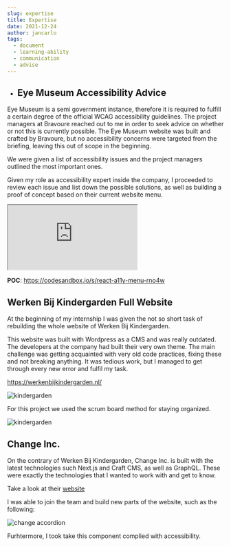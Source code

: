```yaml
---
slug: expertise
title: Expertise
date: 2021-12-24
author: jancarlo
tags:
  - document
  - learning-ability
  - communication
  - advise
---
```

* ## Eye Museum Accessibility Advice

Eye Museum is a semi government instance, therefore it is required to fulfill a certain degree of the official WCAG accessibility guidelines. The project managers at Bravoure reached out to me in order to seek advice on whether or not this is currently possible. The Eye Museum website was built and crafted by Bravoure, but no accessibility concerns were targeted from the briefing, leaving this out of scope in the beginning.

We were given a list of accessibility issues and the project managers outlined the most important ones.

Given my role as accessibility expert inside the company, I proceeded to review each issue and list down the possible solutions, as well as building a proof of concept based on their current website menu.

<iframe src="https://docs.google.com/spreadsheets/d/e/2PACX-1vS9_iQjON11zC_FrESj6LGHSma1TDUt5TuOT_uR4bAdUvBzGlBQ162ssZvf9OlB16hOkaGvkJ-C9HWf/pubhtml?gid=0&amp;single=true&amp;widget=true&amp;headers=false"></iframe>

**POC**: <https://codesandbox.io/s/react-a11y-menu-rno4w>

## Werken Bij Kindergarden Full Website

At the beginning of my internship I was given the not so short task of rebuilding the whole website of Werken Bij Kindergarden.

This website was built with Wordpress as a CMS and was really outdated. The developers at the company had built their very own theme. The main challenge was getting acquainted with very old code practices, fixing these and not breaking anything. It was tedious work, but I managed to get through every new error and fulfil my task.

<https://werkenbijkindergarden.nl/>

![kindergarden](/images/kindergarden-feedback.png "kindergarden")

For this project we used the scrum board method for staying organized.

![kindergarden](/images/kindergarden-scrum.png "kindergarden")

## Change Inc.

On the contrary of Werken Bij Kindergarden, Change Inc. is built with the latest technologies such Next.js and Craft CMS, as well as GraphQL. These were exactly the technologies that I wanted to work with and get to know. 

Take a look at their [website](https://www.change.inc/)

I was able to join the team and build new parts of the website, such as the following:

![change accordion](/images/change-accordion.png "change accordion")

Furhtermore, I took take this component complied with accessibility.